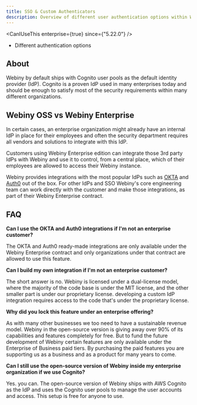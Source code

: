 ```yaml
---
title: SSO & Custom Authenticators
description: Overview of different user authentication options within Webiny
---
```



<CanIUseThis enterprise={true} since={"5.22.0"} />

<Alert type="success" title="What You’ll Learn">

- Different authentication options

</Alert>

## About

Webiny by default ships with Cognito user pools as the default identity provider (IdP). Cognito is a proven IdP used in many enterprises today and should be enough to satisfy most of the security requirements within many different organizations. 


## Webiny OSS vs Webiny Enterprise 

In certain cases, an enterprise organization might already have an internal IdP in place for their employees and often the security department requires all vendors and solutions to integrate with this IdP. 

Customers using Webiny Enterprise edition can integrate those 3rd party IdPs with Webiny and use it to control, from a central place, which of their employees are allowed to access their Webiny instance. 

Webiny provides integrations with the most popular IdPs such as [OKTA](/docs/enterprise/okta-integration) and [Auth0](/docs/enterprise/auth0-integration) out of the box. For other IdPs and SSO Webiny's core engineering team can work directly with the customer and make those integrations, as part of their Webiny Enterprise contract. 

## FAQ

**Can I use the OKTA and Auth0 integrations if I'm not an enterprise customer?**

The OKTA and Auth0 ready-made integrations are only available under the Webiny Enterprise contract and only organizations under that contract are allowed to use this feature. 

**Can I build my own integration if I'm not an enterprise customer?**

The short answer is no. Webiny is licensed under a dual-license model, where the majority of the code base is under the MIT license, and the other smaller part is under our proprietary license. developing a custom IdP integration requires access to the code that's under the proprietary license. 

**Why did you lock this feature under an enterprise offering?**

As with many other businesses we too need to have a sustainable revenue model. Webiny in the open-source version is giving away over 90% of its capabilities and features completely for free. But to fund the future development of Webiny certain features are only available under the Enterprise of Business paid tiers. By purchasing the paid features you are supporting us as a business and as a product for many years to come. 

**Can I still use the open-source version of Webiny inside my enterprise organization if we use Cognito?**

Yes. you can. The open-source version of Webiny ships with AWS Cognito as the IdP and uses the Cognito user pools to manage the user accounts and access. This setup is free for anyone to use.  